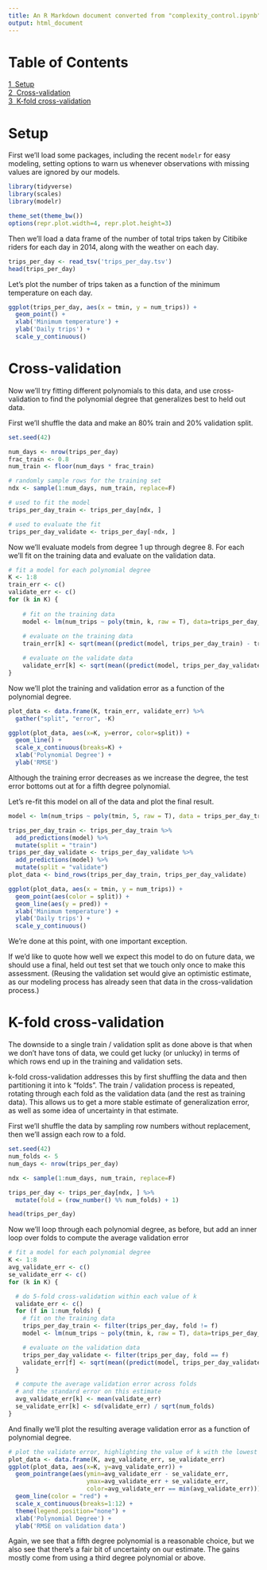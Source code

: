 ---
title: An R Markdown document converted from "complexity_control.ipynb"
output: html_document
---

# Table of Contents
 <p><div class="lev1 toc-item"><a href="#Setup" data-toc-modified-id="Setup-1"><span class="toc-item-num">1&nbsp;&nbsp;</span>Setup</a></div><div class="lev1 toc-item"><a href="#Cross-validation" data-toc-modified-id="Cross-validation-2"><span class="toc-item-num">2&nbsp;&nbsp;</span>Cross-validation</a></div><div class="lev1 toc-item"><a href="#K-fold-cross-validation" data-toc-modified-id="K-fold-cross-validation-3"><span class="toc-item-num">3&nbsp;&nbsp;</span>K-fold cross-validation</a></div>

# Setup

First we'll load some packages, including the recent `modelr` for easy modeling, setting options to warn us whenever observations with missing values are ignored by our models.

```{r}
library(tidyverse)
library(scales)
library(modelr)

theme_set(theme_bw())
options(repr.plot.width=4, repr.plot.height=3)
```

Then we'll load a data frame of the number of total trips taken by Citibike riders for each day in 2014, along with the weather on each day.

```{r}
trips_per_day <- read_tsv('trips_per_day.tsv')
head(trips_per_day)
```

Let's plot the number of trips taken as a function of the minimum temperature on each day.

```{r}
ggplot(trips_per_day, aes(x = tmin, y = num_trips)) +
  geom_point() +
  xlab('Minimum temperature') +
  ylab('Daily trips') +
  scale_y_continuous()
```

# Cross-validation

Now we'll try fitting different polynomials to this data, and use cross-validation to find the polynomial degree that generalizes best to held out data.

First we'll shuffle the data and make an 80% train and 20% validation split.

```{r}
set.seed(42)

num_days <- nrow(trips_per_day)
frac_train <- 0.8
num_train <- floor(num_days * frac_train)

# randomly sample rows for the training set 
ndx <- sample(1:num_days, num_train, replace=F)

# used to fit the model
trips_per_day_train <- trips_per_day[ndx, ]

# used to evaluate the fit
trips_per_day_validate <- trips_per_day[-ndx, ]
```

Now we'll evaluate models from degree 1 up through degree 8.
For each we'll fit on the training data and evaluate on the validation data.

```{r}
# fit a model for each polynomial degree
K <- 1:8
train_err <- c()
validate_err <- c()
for (k in K) {
  
    # fit on the training data
    model <- lm(num_trips ~ poly(tmin, k, raw = T), data=trips_per_day_train)
    
    # evaluate on the training data
    train_err[k] <- sqrt(mean((predict(model, trips_per_day_train) - trips_per_day_train$num_trips)^2))

    # evaluate on the validate data
    validate_err[k] <- sqrt(mean((predict(model, trips_per_day_validate) - trips_per_day_validate$num_trips)^2))
}
```

Now we'll plot the training and validation error as a function of the polynomial degree.

```{r}
plot_data <- data.frame(K, train_err, validate_err) %>%
  gather("split", "error", -K)

ggplot(plot_data, aes(x=K, y=error, color=split)) +
  geom_line() +
  scale_x_continuous(breaks=K) +
  xlab('Polynomial Degree') +
  ylab('RMSE')
```

Although the training error decreases as we increase the degree, the test error bottoms out at for a fifth degree polynomial.

Let's re-fit this model on all of the data and plot the final result.

```{r}
model <- lm(num_trips ~ poly(tmin, 5, raw = T), data = trips_per_day_train)

trips_per_day_train <- trips_per_day_train %>%
  add_predictions(model) %>%
  mutate(split = "train")
trips_per_day_validate <- trips_per_day_validate %>%
  add_predictions(model) %>%
  mutate(split = "validate")
plot_data <- bind_rows(trips_per_day_train, trips_per_day_validate)

ggplot(plot_data, aes(x = tmin, y = num_trips)) +
  geom_point(aes(color = split)) +
  geom_line(aes(y = pred)) +
  xlab('Minimum temperature') +
  ylab('Daily trips') +
  scale_y_continuous()
```

We're done at this point, with one important exception.

If we'd like to quote how well we expect this model to do on future data, we should use a final, held out test set that we touch only once to make this assessment.
(Reusing the validation set would give an optimistic estimate, as our modeling process has already seen that data in the cross-validation process.)

# K-fold cross-validation

The downside to a single train / validation split as done above is that when we don't have tons of data, we could get lucky (or unlucky) in terms of which rows end up in the training and validation sets.

k-fold cross-validation addresses this by first shuffling the data and then partitioning it into k "folds". The train / validation process is repeated, rotating through each fold as the validation data (and the rest as training data).
This allows us to get a more stable estimate of generalization error, as well as some idea of uncertainty in that estimate.

First we'll shuffle the data by sampling row numbers without replacement, then we'll assign each row to a fold.

```{r}
set.seed(42)
num_folds <- 5
num_days <- nrow(trips_per_day)

ndx <- sample(1:num_days, num_train, replace=F)

trips_per_day <- trips_per_day[ndx, ] %>%
  mutate(fold = (row_number() %% num_folds) + 1)

head(trips_per_day)
```

Now we'll loop through each polynomial degree, as before, but add an inner loop over folds to compute the average validation error 

```{r}
# fit a model for each polynomial degree
K <- 1:8
avg_validate_err <- c()
se_validate_err <- c()
for (k in K) {

  # do 5-fold cross-validation within each value of k
  validate_err <- c()
  for (f in 1:num_folds) {
    # fit on the training data
    trips_per_day_train <- filter(trips_per_day, fold != f)
    model <- lm(num_trips ~ poly(tmin, k, raw = T), data=trips_per_day_train)

    # evaluate on the validation data
    trips_per_day_validate <- filter(trips_per_day, fold == f)
    validate_err[f] <- sqrt(mean((predict(model, trips_per_day_validate) - trips_per_day_validate$num_trips)^2))
  }

  # compute the average validation error across folds
  # and the standard error on this estimate
  avg_validate_err[k] <- mean(validate_err)
  se_validate_err[k] <- sd(validate_err) / sqrt(num_folds)
}
```

And finally we'll plot the resulting average validation error as a function of polynomial degree.

```{r}
# plot the validate error, highlighting the value of k with the lowest average error
plot_data <- data.frame(K, avg_validate_err, se_validate_err)
ggplot(plot_data, aes(x=K, y=avg_validate_err)) +
  geom_pointrange(aes(ymin=avg_validate_err - se_validate_err,
                      ymax=avg_validate_err + se_validate_err,
                      color=avg_validate_err == min(avg_validate_err))) +
  geom_line(color = "red") +
  scale_x_continuous(breaks=1:12) +
  theme(legend.position="none") +
  xlab('Polynomial Degree') +
  ylab('RMSE on validation data')
```

Again, we see that a fifth degree polynomial is a reasonable choice, but we also see that there's a fair bit of uncertainty on our estimate.
The gains mostly come from using a third degree polynomial or above.


